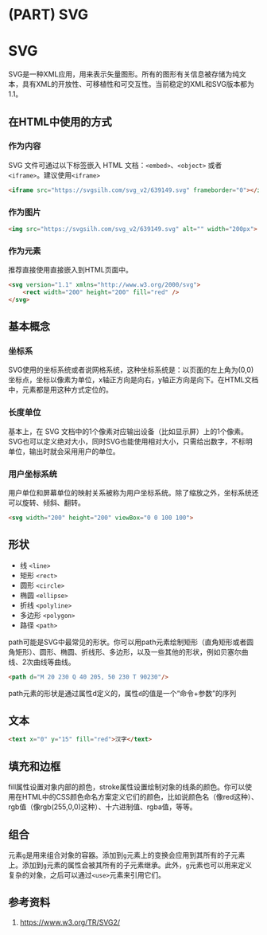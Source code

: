 # (PART) SVG {-}

# SVG

SVG是一种XML应用，用来表示矢量图形。所有的图形有关信息被存储为纯文本，具有XML的开放性、可移植性和可交互性。当前稳定的XML和SVG版本都为1.1。

## 在HTML中使用的方式

### 作为内容

SVG 文件可通过以下标签嵌入 HTML 文档：`<embed>`、`<object>` 或者 `<iframe>`。建议使用`<iframe>`

```html
<iframe src="https://svgsilh.com/svg_v2/639149.svg" frameborder="0"></iframe>
```

### 作为图片

```html
<img src="https://svgsilh.com/svg_v2/639149.svg" alt="" width="200px">
```

### 作为元素

推荐直接使用直接嵌入到HTML页面中。

```html
<svg version="1.1" xmlns="http://www.w3.org/2000/svg">
    <rect width="200" height="200" fill="red" />
</svg>
```

## 基本概念

### 坐标系

SVG使用的坐标系统或者说网格系统，这种坐标系统是：以页面的左上角为(0,0)坐标点，坐标以像素为单位，x轴正方向是向右，y轴正方向是向下。在HTML文档中，元素都是用这种方式定位的。

### 长度单位

基本上，在 SVG 文档中的1个像素对应输出设备（比如显示屏）上的1个像素。SVG也可以定义绝对大小，同时SVG也能使用相对大小，只需给出数字，不标明单位，输出时就会采用用户的单位。

### 用户坐标系统

用户单位和屏幕单位的映射关系被称为用户坐标系统。除了缩放之外，坐标系统还可以旋转、倾斜、翻转。

```html
<svg width="200" height="200" viewBox="0 0 100 100">
```

## 形状

* 线 `<line>`
* 矩形 `<rect>`
* 圆形 `<circle>`
* 椭圆 `<ellipse>`
* 折线 `<polyline>`
* 多边形 `<polygon>`
* 路径 `<path>`

path可能是SVG中最常见的形状。你可以用path元素绘制矩形（直角矩形或者圆角矩形）、圆形、椭圆、折线形、多边形，以及一些其他的形状，例如贝塞尔曲线、2次曲线等曲线。

```html
<path d="M 20 230 Q 40 205, 50 230 T 90230"/>
```

path元素的形状是通过属性d定义的，属性`d`的值是一个“命令+参数”的序列

## 文本

```html
<text x="0" y="15" fill="red">汉字</text>
```

## 填充和边框

fill属性设置对象内部的颜色，stroke属性设置绘制对象的线条的颜色。你可以使用在HTML中的CSS颜色命名方案定义它们的颜色，比如说颜色名（像red这种）、rgb值（像rgb(255,0,0)这种）、十六进制值、rgba值，等等。

## 组合

元素`g`是用来组合对象的容器。添加到`g`元素上的变换会应用到其所有的子元素上。添加到`g`元素的属性会被其所有的子元素继承。此外，`g`元素也可以用来定义复杂的对象，之后可以通过`<use>`元素来引用它们。

## 参考资料

1. <https://www.w3.org/TR/SVG2/>
